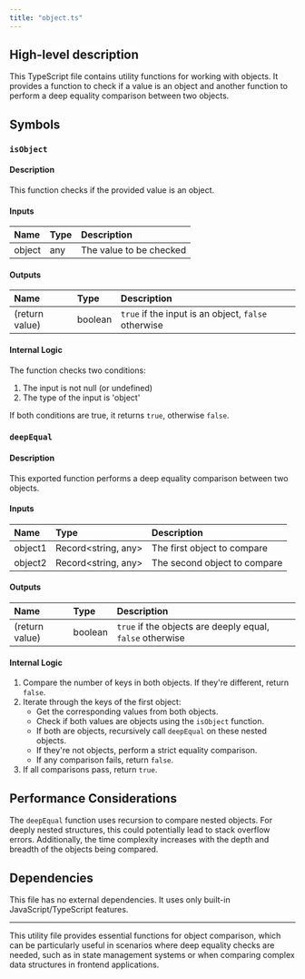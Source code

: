 ```yaml
---
title: "object.ts"
---
```


## High-level description
This TypeScript file contains utility functions for working with objects. It provides a function to check if a value is an object and another function to perform a deep equality comparison between two objects.

## Symbols

### `isObject`
#### Description
This function checks if the provided value is an object.

#### Inputs
| Name | Type | Description |
|:-----|:-----|:------------|
| object | any | The value to be checked |

#### Outputs
| Name | Type | Description |
|:-----|:-----|:------------|
| (return value) | boolean | `true` if the input is an object, `false` otherwise |

#### Internal Logic
The function checks two conditions:
1. The input is not null (or undefined)
2. The type of the input is 'object'

If both conditions are true, it returns `true`, otherwise `false`.

### `deepEqual`
#### Description
This exported function performs a deep equality comparison between two objects.

#### Inputs
| Name | Type | Description |
|:-----|:-----|:------------|
| object1 | Record&lt;string, any&gt; | The first object to compare |
| object2 | Record&lt;string, any&gt; | The second object to compare |

#### Outputs
| Name | Type | Description |
|:-----|:-----|:------------|
| (return value) | boolean | `true` if the objects are deeply equal, `false` otherwise |

#### Internal Logic
1. Compare the number of keys in both objects. If they're different, return `false`.
2. Iterate through the keys of the first object:
   - Get the corresponding values from both objects.
   - Check if both values are objects using the `isObject` function.
   - If both are objects, recursively call `deepEqual` on these nested objects.
   - If they're not objects, perform a strict equality comparison.
   - If any comparison fails, return `false`.
3. If all comparisons pass, return `true`.

## Performance Considerations
The `deepEqual` function uses recursion to compare nested objects. For deeply nested structures, this could potentially lead to stack overflow errors. Additionally, the time complexity increases with the depth and breadth of the objects being compared.

## Dependencies
This file has no external dependencies. It uses only built-in JavaScript/TypeScript features.

---

This utility file provides essential functions for object comparison, which can be particularly useful in scenarios where deep equality checks are needed, such as in state management systems or when comparing complex data structures in frontend applications.